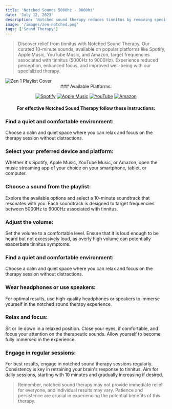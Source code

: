 ```yaml
---
title: 'Notched Sounds 5000hz - 9000hz'
date: 'July 12, 2023'
description: 'Notched sound therapy reduces tinnitus by removing specific frequencies.'
image: '/images/zen-notched.png'
tags: ['Sound Therapy']
---
```


<Blockquote>
  Discover relief from tinnitus with Notched Sound Therapy. Our curated
  10-minute sounds, available on popular platforms like Spotify, Apple Music,
  YouTube Music, and Amazon, target frequencies associated with tinnitus (5000Hz
  to 9000Hz). Experience reduced perception, enhanced focus, and improved
  well-being with our specialized therapy.
</Blockquote>

<Image src="/images/zen-notched.png" alt="Zen 1 Playlist Cover" />

<div align="center">
### Available Platforms:

[![Spotify](/images/streaming-icons/spotify.png)](https://open.spotify.com/album/7vpL9EGwZ4D9tqcO49yesG)
[![Apple Music](/images/streaming-icons/apple-music.png)](https://music.apple.com/us/album/beyond-the-buzz/1697038665)
[![YouTube](/images/streaming-icons/youtube.png)](https://music.youtube.com/playlist?list=OLAK5uy_ktmkHv-uExGFdKmMDk4AYm3T3tHFqU2r0)
[![Amazon](/images/streaming-icons/amazon.png)](https://music.amazon.com/albums/B0CBNJQCGV?marketplaceId=A1PA6795UKMFR9&musicTerritory=DE&ref=dm_sh_1Vm2gfk8sbyexOezmEreTpnpJ)

#### For effective Notched Sound Therapy follow these instructions:

</div>

### <Highlighter>Find a quiet and comfortable environment:</Highlighter>

Choose a calm and quiet space where you can relax and focus on the therapy session without distractions.

### <Highlighter>Select your preferred device and platform:</Highlighter>

Whether it's Spotify, Apple Music, YouTube Music, or Amazon, open the music streaming app of your choice on your smartphone, tablet, or computer.

### <Highlighter>Choose a sound from the playlist:</Highlighter>

Explore the available options and select a 10-minute soundtrack that resonates with you. Each soundtrack is designed to target frequencies between 5000Hz to 9000Hz associated with tinnitus.

### <Highlighter>Adjust the volume: </Highlighter>

Set the volume to a comfortable level. Ensure that it is loud enough to be heard but not excessively loud, as overly high volume can potentially exacerbate tinnitus symptoms.

### <Highlighter>Find a quiet and comfortable environment:</Highlighter>

Choose a calm and quiet space where you can relax and focus on the therapy session without distractions.

### <Highlighter>Wear headphones or use speakers:</Highlighter>

For optimal results, use high-quality headphones or speakers to immerse yourself in the notched sound therapy experience.

### <Highlighter>Relax and focus:</Highlighter>

Sit or lie down in a relaxed position. Close your eyes, if comfortable, and focus your attention on the therapeutic sounds. Allow yourself to become fully immersed in the experience.

### <Highlighter>Engage in regular sessions:</Highlighter>

For best results, engage in notched sound therapy sessions regularly. Consistency is key in retraining your brain's response to tinnitus. Aim for daily sessions, starting with 10 minutes and gradually increasing if desired.

<Blockquote>
  Remember, notched sound therapy may not provide immediate relief for everyone,
  and individual results may vary. Patience and persistence are crucial in
  experiencing the potential benefits of this therapy.
</Blockquote>
